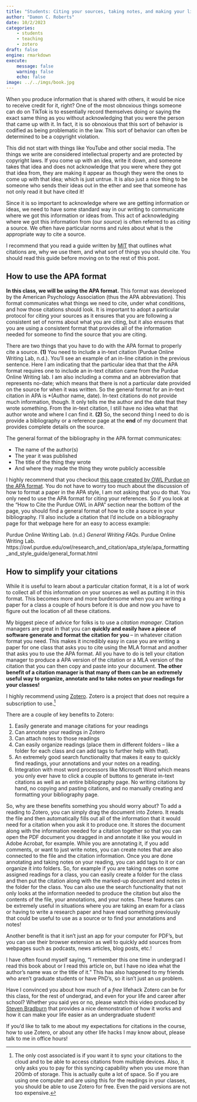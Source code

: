 ```yaml
---
title: "Students: Citing your sources, taking notes, and making your life easier"
author: "Damon C. Roberts"
date: 10/2/2023
categories:
    - students
    - teaching
    - zotero
draft: false
engine: rmarkdown
execute:
    message: false
    warning: false
    echo: false
image: ../../imgs/book.jpg
---
```


When you produce information that is shared with others, it would be nice to receive credit for it, right? One of the most obnoxious things someone can do on TikTok is to essentially record themselves doing or saying the exact same thing as you without acknowledging that you were the person that came up with it. In fact, it is so obnoxious that this sort of behavior is codified as being problematic in the law. This sort of behavior can often be determined to be a copyright violation.

This did not start with things like YouTube and other social media. The things we write are considered intellectual property and are protected by copyright laws. If you come up with an idea, write it down, and someone takes that idea and does not acknowledge that you were where they got that idea from, they are making it appear as though they were the ones to come up with that idea; which is just untrue. It is also just a nice thing to be someone who sends their ideas out in the ether and see that someone has not only read it but have cited it!

Since it is so important to acknowledge where we are getting information or ideas, we need to have some standard way in our writing to communicate where we got this information or ideas from. This act of acknowledging where we got this information from (our *source*) is often referred to as *citing* a source. We often have particular norms and rules about what is the appropriate way to cite a source.

I recommend that you read a guide written by [MIT](https://libguides.mit.edu/citing) that outlines what citations are, why we use them, and what sort of things you should cite. You should read this guide before moving on to the rest of this post.

## How to use the APA format

**In this class, we will be using the APA format.** This format was developed by the American Psychology Association (thus the APA abbreviation). This format communicates what things we need to cite, under what conditions, and how those citations should look. It is important to adopt a particular protocol for citing your sources as it ensures that you are following a consistent set of norms about what you are citing, but it also ensures that you are using a consistent format that provides all of the information needed for someone to find the source that you are citing.

There are two things that you have to do with the APA format to properly cite a source. **(1)** You need to include a in-text citation (Purdue Online Writing Lab, n.d.). You'll see an example of an in-line citation in the previous sentence. Here I am indicating that the particular idea that that the APA format requires one to include an in-text citation came from the Purdue Online Writing lab. I am also including a comma and an abbreviation that represents no-date; which means that there is not a particular date provided on the source for when it was written. So the general format for an in-text citation in APA is *(Author name, date). In-text citations do not provide much information, though. It only tells me the author and the date that they wrote something. From the in-text citation, I still have no idea what that author wrote and where I can find it. **(2)** So, the second thing I need to do is provide a bibliography or a reference page at the **end** of my document that provides complete details on the source. 

The general format of the bibliography in the APA format communicates:

- The name of the author(s)
- The year it was published
- The title of the thing they wrote
- And where they made the thing they wrote publicly accessible

I highly recommend that you checkout [this page created by OWL Purdue on the APA format](https://owl.purdue.edu/owl/research_and_citation/apa_style/apa_formatting_and_style_guide/general_format.html). You do not have to worry too much about the discussion of how to format a paper in the APA style, I am not asking that you do that. You only need to use the APA format for citing your references. So if you look at the "How to Cite the Purdue OWL in APA" section near the bottom of the page, you should find a general format of how to cite a source in your bibliography. I'll also include a citation that I'd include on a bibliography page for that webpage here for an easy to access example:

Purdue Online Writing Lab. (n.d.) *General Writing FAQs.* Purdue Online Writing Lab. https://owl.purdue.edu/owl/research_and_citation/apa_style/apa_formatting_and_style_guide/general_format.html

## How to simplify your citations

While it is useful to learn about a particular citation format, it is a lot of work to collect all of this information on your sources as well as putting it in this format. This becomes more and more burdensome when you are writing a paper for a class a couple of hours before it is due and now you have to figure out the location of all these citations.

My biggest piece of advice for folks is to use a *citation manager*. Citation managers are great in that you can **quickly and easily have a piece of software generate and format the citation for you** -- in whatever citation format you need. This makes it incredibly easy in case you are writing a paper for one class that asks you to cite using the MLA format and another that asks you to use the APA format. All you have to do is tell your citation manager to produce a APA version of the citation or a MLA version of the citation that you can then copy and paste into your document. **The other benefit of a citation manager is that many of them can be an extremely useful way to organize, annotate and to take notes on your readings for your classes!**

I highly recommend using [Zotero](https://www.zotero.org/). Zotero is a project that does not require a subscription to use.^[The only cost associated is if you want it to sync your citations to the cloud and to be able to access citations from multiple devices. Also, it only asks you to pay for this syncing capability when you use more than 200mb of storage. This is actually quite a lot of space. So if you are using one computer and are using this for the readings in your classes, you should be able to use Zotero for free. Even the paid versions are not too expensive.]

There are a couple of key benefits to Zotero:

1. Easily generate and manage citations for your readings
2. Can annotate your readings in Zotero
3. Can attach notes to those readings
4. Can easily organize readings (place them in different folders -- like a folder for each class and can add tags to further help with that).
5. An extremely good search functionality that makes it easy to quickly find readings, your annotations and your notes on a reading.
6. Integration with most word processors like Microsoft Word which means you only ever have to click a couple of buttons to generate in-text citations as well as an entire bibliography page. No writing citations by hand, no copying and pasting citations, and no manually creating and formatting your bibliography page.

So, why are these benefits something you should worry about? To add a reading to Zotero, you can simply drag the document into Zotero. It reads the file and then automatically fills out all of the information that it would need for a citation when you ask it to produce one. It stores the document along with the information needed for a citation together so that you can open the PDF document you dragged in and annotate it like you would in Adobe Acrobat, for example. While you are annotating it, if you add comments, or want to just write notes, you can create notes that are also connected to the file and the citation information. Once you are done annotating and taking notes on your reading, you can add tags to it or can organize it into folders. So, for example if you are taking notes on some assigned readings for a class, you can easily create a folder for the class and then put the citation along with the marked-up document and notes in the folder for the class. You can also use the search functionality that not only looks at the information needed to produce the citation but also the contents of the file, your annotations, and your notes. These features can be extremely useful in situations where you are taking an exam for a class or having to write a research paper and have read something previously that could be useful to use as a source or to find your annotations and notes!

Another benefit is that it isn't just an app for your computer for PDF's, but you can use their browser extension as well to quickly add sources from webpages such as podcasts, news articles, blog posts, etc.!

I have often found myself saying, "I remember this one time in undergrad I read this book about or I read this article on, but I have no idea what the author's name was or the title of it." This has also happened to my friends who aren't graduate students or have PhD's, so it isn't just an *us* problem.

Have I convinced you about how much of a *free* lifehack Zotero can be for this class, for the rest of undergrad, and even for your life and career after school? Whether you said yes or no, please watch this video produced by [Steven Bradburn](https://www.youtube.com/watch?v=JG7Uq_JFDzE) that provides a nice demonstration of how it works and how it can make your life easier as an undergraduate student!

If you'd like to talk to me about my expectations for citations in the course, how to use Zotero, or about any other life hacks I may know about, please talk to me in office hours!